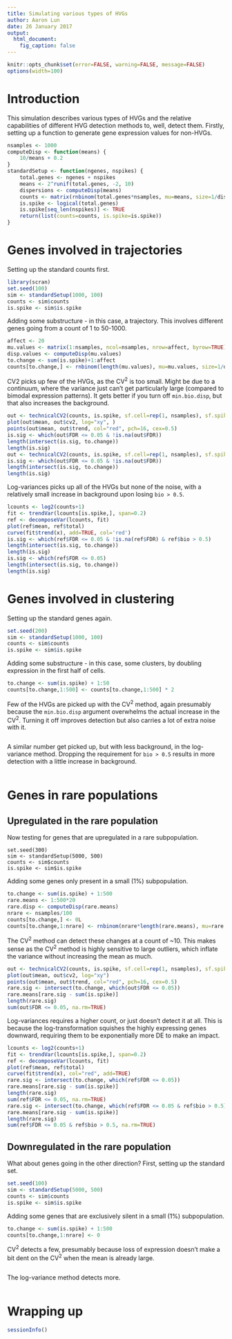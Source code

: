 ```yaml
---
title: Simulating various types of HVGs 
author: Aaron Lun
date: 26 January 2017
output:
  html_document:
    fig_caption: false 
---
```


```r
knitr::opts_chunk$set(error=FALSE, warning=FALSE, message=FALSE)
options(width=100)
```

# Introduction

This simulation describes various types of HVGs and the relative capabilities of different HVG detection methods to, well, detect them.
Firstly, setting up a function to generate gene expression values for non-HVGs.

```r
nsamples <- 1000   
computeDisp <- function(means) {
    10/means + 0.2
}
standardSetup <- function(ngenes, nspikes) { 
    total.genes <- ngenes + nspikes 
    means <- 2^runif(total.genes, -2, 10) 
    dispersions <- computeDisp(means)
    counts <- matrix(rnbinom(total.genes*nsamples, mu=means, size=1/dispersions), ncol=nsamples) 
    is.spike <- logical(total.genes) 
    is.spike[seq_len(nspikes)] <- TRUE 
    return(list(counts=counts, is.spike=is.spike)) 
} 
```

# Genes involved in trajectories

Setting up the standard counts first.

```r
library(scran)
set.seed(100)
sim <- standardSetup(1000, 100)
counts <- sim$counts
is.spike <- sim$is.spike
```

Adding some substructure - in this case, a trajectory.
This involves different genes going from a count of 1 to 50-1000.

```r
affect <- 20
mu.values <- matrix(1:nsamples, ncol=nsamples, nrow=affect, byrow=TRUE)/(affect:1)
disp.values <- computeDisp(mu.values)
to.change <- sum(is.spike)+1:affect
counts[to.change,] <- rnbinom(length(mu.values), mu=mu.values, size=1/disp.values)
```

CV2 picks up few of the HVGs, as the CV^2^ is too small.
Might be due to a continuum, where the variance just can't get particularly large (compared to bimodal expression patterns).
It gets better if you turn off `min.bio.disp`, but that also increases the background.

<!--
12/51, and 20/84
-->

```r
out <- technicalCV2(counts, is.spike, sf.cell=rep(1, nsamples), sf.spike=rep(1, nsamples))
plot(out$mean, out$cv2, log="xy", )
points(out$mean, out$trend, col="red", pch=16, cex=0.5)
is.sig <- which(out$FDR <= 0.05 & !is.na(out$FDR))
length(intersect(is.sig, to.change))
length(is.sig)
out <- technicalCV2(counts, is.spike, sf.cell=rep(1, nsamples), sf.spike=rep(1, nsamples), min.bio.disp=0)
is.sig <- which(out$FDR <= 0.05 & !is.na(out$FDR))
length(intersect(is.sig, to.change))
length(is.sig)
```

Log-variances picks up all of the HVGs but none of the noise, with a relatively small increase in background upon losing `bio > 0.5`.

<!--
20/20 and 20/34
-->

```r
lcounts <- log2(counts+1)
fit <- trendVar(lcounts[is.spike,], span=0.2)
ref <- decomposeVar(lcounts, fit)
plot(ref$mean, ref$total)
curve(fit$trend(x), add=TRUE, col='red')
is.sig <- which(ref$FDR <= 0.05 & !is.na(ref$FDR) & ref$bio > 0.5)
length(intersect(is.sig, to.change))
length(is.sig)
is.sig <- which(ref$FDR <= 0.05) 
length(intersect(is.sig, to.change))
length(is.sig)
```

# Genes involved in clustering

Setting up the standard genes again.

```r
set.seed(200)
sim <- standardSetup(1000, 100)
counts <- sim$counts
is.spike <- sim$is.spike
```

Adding some substructure - in this case, some clusters, by doubling expression in the first half of cells.

```r
to.change <- sum(is.spike) + 1:50
counts[to.change,1:500] <- counts[to.change,1:500] * 2
```

Few of the HVGs are picked up with the CV^2^ method, again presumably because the `min.bio.disp` argument overwhelms the actual increase in the CV^2^.
Turning it off improves detection but also carries a lot of extra noise with it.

<!--
17/56, and 48/141
-->

```r
```

A similar number get picked up, but with less background, in the log-variance method.
Dropping the requirement for `bio > 0.5` results in more detection with a little increase in background.

<!--
18/18, and 47/48
-->

```r
```

# Genes in rare populations

## Upregulated in the rare population

Now testing for genes that are upregulated in a rare subpopulation.

```
set.seed(300)
sim <- standardSetup(5000, 500)
counts <- sim$counts
is.spike <- sim$is.spike
```

Adding some genes only present in a small (1%) subpopulation.

```r
to.change <- sum(is.spike) + 1:500
rare.means <- 1:500*20
rare.disp <- computeDisp(rare.means)
nrare <- nsamples/100
counts[to.change,] <- 0L
counts[to.change,1:nrare] <- rnbinom(nrare*length(rare.means), mu=rare.means, size=1/rare.means)
```

The CV^2^ method can detect these changes at a count of ~10.
This makes sense as the CV^2^ method is highly sensitive to large outliers, which inflate the variance without increasing the mean as much.

<!--
28/51
-->

```r
out <- technicalCV2(counts, is.spike, sf.cell=rep(1, nsamples), sf.spike=rep(1, nsamples))
plot(out$mean, out$cv2, log="xy")
points(out$mean, out$trend, col="red", pch=16, cex=0.5)
rare.sig <- intersect(to.change, which(out$FDR <= 0.05)) 
rare.means[rare.sig - sum(is.spike)]
length(rare.sig)
sum(out$FDR <= 0.05, na.rm=TRUE)
```

Log-variances requires a higher count, or just doesn't detect it at all.
This is because the log-transformation squishes the highly expressing genes downward, requiring them to be exponentially more DE to make an impact.

<!--
1/1 and 0/0
-->

```r
lcounts <- log2(counts+1)
fit <- trendVar(lcounts[is.spike,], span=0.2)
ref <- decomposeVar(lcounts, fit)
plot(ref$mean, ref$total)
curve(fit$trend(x), col="red", add=TRUE)
rare.sig <- intersect(to.change, which(ref$FDR <= 0.05)) 
rare.means[rare.sig - sum(is.spike)]
length(rare.sig)
sum(ref$FDR <= 0.05, na.rm=TRUE)
rare.sig <- intersect(to.change, which(ref$FDR <= 0.05 & ref$bio > 0.5)) 
rare.means[rare.sig - sum(is.spike)]
length(rare.sig)
sum(ref$FDR <= 0.05 & ref$bio > 0.5, na.rm=TRUE)
```

## Downregulated in the rare population

What about genes going in the other direction?
First, setting up the standard set.

```r
set.seed(100)
sim <- standardSetup(5000, 500)
counts <- sim$counts
is.spike <- sim$is.spike
```

Adding some genes that are exclusively silent in a small (1%) subpopulation.

```r
to.change <- sum(is.spike) + 1:500
counts[to.change,1:nrare] <- 0
```

CV^2^ detects a few, presumably because loss of expression doesn't make a bit dent on the CV^2^ when the mean is already large.

<!--
21/259, and 67/469
-->

```r
```

The log-variance method detects more.

<!--
129/129, and 251, 430
-->

```r
```

# Wrapping up

```r
sessionInfo()
```
